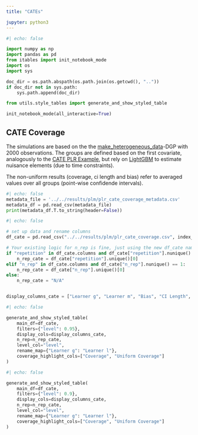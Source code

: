 ```yaml
---
title: "CATEs"

jupyter: python3
---
```


```python
#| echo: false

import numpy as np
import pandas as pd
from itables import init_notebook_mode
import os
import sys

doc_dir = os.path.abspath(os.path.join(os.getcwd(), ".."))
if doc_dir not in sys.path:
    sys.path.append(doc_dir)

from utils.style_tables import generate_and_show_styled_table

init_notebook_mode(all_interactive=True)
```

## CATE Coverage

The simulations are based on the  the [make_heterogeneous_data](https://docs.doubleml.org/stable/api/generated/doubleml.datasets.make_heterogeneous_data.html)-DGP with $2000$ observations. The groups are defined based on the first covariate, analogously to the [CATE PLR Example](https://docs.doubleml.org/stable/examples/py_double_ml_cate_plr.html), but rely on [LightGBM](https://lightgbm.readthedocs.io/en/latest/index.html) to estimate nuisance elements (due to time constraints).

The non-uniform results (coverage, ci length and bias) refer to averaged values over all groups (point-wise confidende intervals).

::: {.callout-note title="Metadata"  collapse="true"}

```python
#| echo: false
metadata_file = '../../results/plm/plr_cate_coverage_metadata.csv'
metadata_df = pd.read_csv(metadata_file)
print(metadata_df.T.to_string(header=False))
```

:::

```python
#| echo: false

# set up data and rename columns
df_cate = pd.read_csv("../../results/plm/plr_cate_coverage.csv", index_col=None) # Renamed to df_cate

# Your existing logic for n_rep is fine, just using the new df_cate name
if "repetition" in df_cate.columns and df_cate["repetition"].nunique() == 1:
    n_rep_cate = df_cate["repetition"].unique()[0]
elif "n_rep" in df_cate.columns and df_cate["n_rep"].nunique() == 1:
    n_rep_cate = df_cate["n_rep"].unique()[0]
else:
    n_rep_cate = "N/A"


display_columns_cate = ["Learner g", "Learner m", "Bias", "CI Length", "Coverage", "Uniform CI Length", "Uniform Coverage"]
```

```python
#| echo: false

generate_and_show_styled_table(
    main_df=df_cate,
    filters={"level": 0.95},
    display_cols=display_columns_cate,
    n_rep=n_rep_cate,
    level_col="level",
    rename_map={"Learner g": "Learner l"},
    coverage_highlight_cols=["Coverage", "Uniform Coverage"]
)
```

```python
#| echo: false

generate_and_show_styled_table(
    main_df=df_cate,
    filters={"level": 0.9},
    display_cols=display_columns_cate,
    n_rep=n_rep_cate,
    level_col="level",
    rename_map={"Learner g": "Learner l"},
    coverage_highlight_cols=["Coverage", "Uniform Coverage"]
)
```
